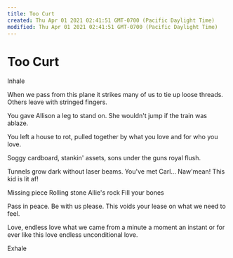 ```yaml
---
title: Too Curt
created: Thu Apr 01 2021 02:41:51 GMT-0700 (Pacific Daylight Time)
modified: Thu Apr 01 2021 02:41:51 GMT-0700 (Pacific Daylight Time)
---
```

# Too Curt

Inhale

When we pass from this plane
it strikes many of us
to tie up loose threads.
Others leave with stringed fingers.

You gave Allison
a leg to stand on.
She wouldn't jump
if the train was ablaze.

You left a house to rot,
pulled together by
what you love and
for who you love.

Soggy cardboard,
stankin' assets,
sons under the guns
royal flush.

Tunnels grow dark
without laser beams.
You've met Carl...
Naw'mean!
This kid is lit af!

Missing piece
Rolling stone
Allie's rock
Fill your bones

Pass in peace.
Be with us please.
This voids your lease
on what we need
to feel.

Love, endless love
what we came from
a minute
a moment
an instant
or for ever
like this
love
endless
unconditional
love.

Exhale




